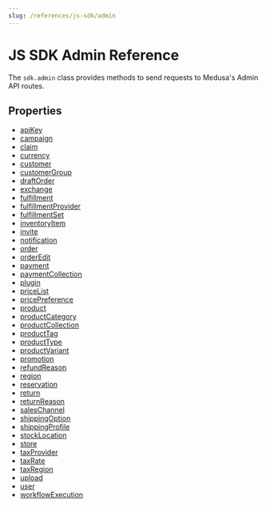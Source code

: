 ```yaml
---
slug: /references/js-sdk/admin
---
```



# JS SDK Admin Reference

The `sdk.admin` class provides methods to send requests to Medusa's Admin API routes.

## Properties

- [apiKey](../../Admin/properties/js_sdk.admin.Admin.apiKey/page.mdx)
- [campaign](../../Admin/properties/js_sdk.admin.Admin.campaign/page.mdx)
- [claim](../../Admin/properties/js_sdk.admin.Admin.claim/page.mdx)
- [currency](../../Admin/properties/js_sdk.admin.Admin.currency/page.mdx)
- [customer](../../Admin/properties/js_sdk.admin.Admin.customer/page.mdx)
- [customerGroup](../../Admin/properties/js_sdk.admin.Admin.customerGroup/page.mdx)
- [draftOrder](../../Admin/properties/js_sdk.admin.Admin.draftOrder/page.mdx)
- [exchange](../../Admin/properties/js_sdk.admin.Admin.exchange/page.mdx)
- [fulfillment](../../Admin/properties/js_sdk.admin.Admin.fulfillment/page.mdx)
- [fulfillmentProvider](../../Admin/properties/js_sdk.admin.Admin.fulfillmentProvider/page.mdx)
- [fulfillmentSet](../../Admin/properties/js_sdk.admin.Admin.fulfillmentSet/page.mdx)
- [inventoryItem](../../Admin/properties/js_sdk.admin.Admin.inventoryItem/page.mdx)
- [invite](../../Admin/properties/js_sdk.admin.Admin.invite/page.mdx)
- [notification](../../Admin/properties/js_sdk.admin.Admin.notification/page.mdx)
- [order](../../Admin/properties/js_sdk.admin.Admin.order/page.mdx)
- [orderEdit](../../Admin/properties/js_sdk.admin.Admin.orderEdit/page.mdx)
- [payment](../../Admin/properties/js_sdk.admin.Admin.payment/page.mdx)
- [paymentCollection](../../Admin/properties/js_sdk.admin.Admin.paymentCollection/page.mdx)
- [plugin](../../Admin/properties/js_sdk.admin.Admin.plugin/page.mdx)
- [priceList](../../Admin/properties/js_sdk.admin.Admin.priceList/page.mdx)
- [pricePreference](../../Admin/properties/js_sdk.admin.Admin.pricePreference/page.mdx)
- [product](../../Admin/properties/js_sdk.admin.Admin.product/page.mdx)
- [productCategory](../../Admin/properties/js_sdk.admin.Admin.productCategory/page.mdx)
- [productCollection](../../Admin/properties/js_sdk.admin.Admin.productCollection/page.mdx)
- [productTag](../../Admin/properties/js_sdk.admin.Admin.productTag/page.mdx)
- [productType](../../Admin/properties/js_sdk.admin.Admin.productType/page.mdx)
- [productVariant](../../Admin/properties/js_sdk.admin.Admin.productVariant/page.mdx)
- [promotion](../../Admin/properties/js_sdk.admin.Admin.promotion/page.mdx)
- [refundReason](../../Admin/properties/js_sdk.admin.Admin.refundReason/page.mdx)
- [region](../../Admin/properties/js_sdk.admin.Admin.region/page.mdx)
- [reservation](../../Admin/properties/js_sdk.admin.Admin.reservation/page.mdx)
- [return](../../Admin/properties/js_sdk.admin.Admin.return/page.mdx)
- [returnReason](../../Admin/properties/js_sdk.admin.Admin.returnReason/page.mdx)
- [salesChannel](../../Admin/properties/js_sdk.admin.Admin.salesChannel/page.mdx)
- [shippingOption](../../Admin/properties/js_sdk.admin.Admin.shippingOption/page.mdx)
- [shippingProfile](../../Admin/properties/js_sdk.admin.Admin.shippingProfile/page.mdx)
- [stockLocation](../../Admin/properties/js_sdk.admin.Admin.stockLocation/page.mdx)
- [store](../../Admin/properties/js_sdk.admin.Admin.store/page.mdx)
- [taxProvider](../../Admin/properties/js_sdk.admin.Admin.taxProvider/page.mdx)
- [taxRate](../../Admin/properties/js_sdk.admin.Admin.taxRate/page.mdx)
- [taxRegion](../../Admin/properties/js_sdk.admin.Admin.taxRegion/page.mdx)
- [upload](../../Admin/properties/js_sdk.admin.Admin.upload/page.mdx)
- [user](../../Admin/properties/js_sdk.admin.Admin.user/page.mdx)
- [workflowExecution](../../Admin/properties/js_sdk.admin.Admin.workflowExecution/page.mdx)
